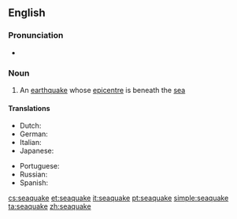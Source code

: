 ==English==

===Pronunciation===
* {{rhymes|eɪk}}

===Noun===
{{en-noun}}

# An [[earthquake]] whose [[epicentre]] is beneath the [[sea]]

====Translations====
{{trans-top|earthquake under sea}}
* Dutch: {{t+|nl|zeebeving|f}}
* German: {{t|de|Seebeben|n}}
* Italian: {{t+|it|maremoto|m}}
* Japanese: {{t|ja|海震|tr=かいしん, kaishin}}
{{trans-mid}}
* Portuguese: {{t+|pt|maremoto|m}}
* Russian: {{t|ru|моретрясение|n|tr=mor'er'as'énije}}
* Spanish: {{t+|es|maremoto|m}}
{{trans-bottom}}

[[cs:seaquake]]
[[et:seaquake]]
[[it:seaquake]]
[[pt:seaquake]]
[[simple:seaquake]]
[[ta:seaquake]]
[[zh:seaquake]]